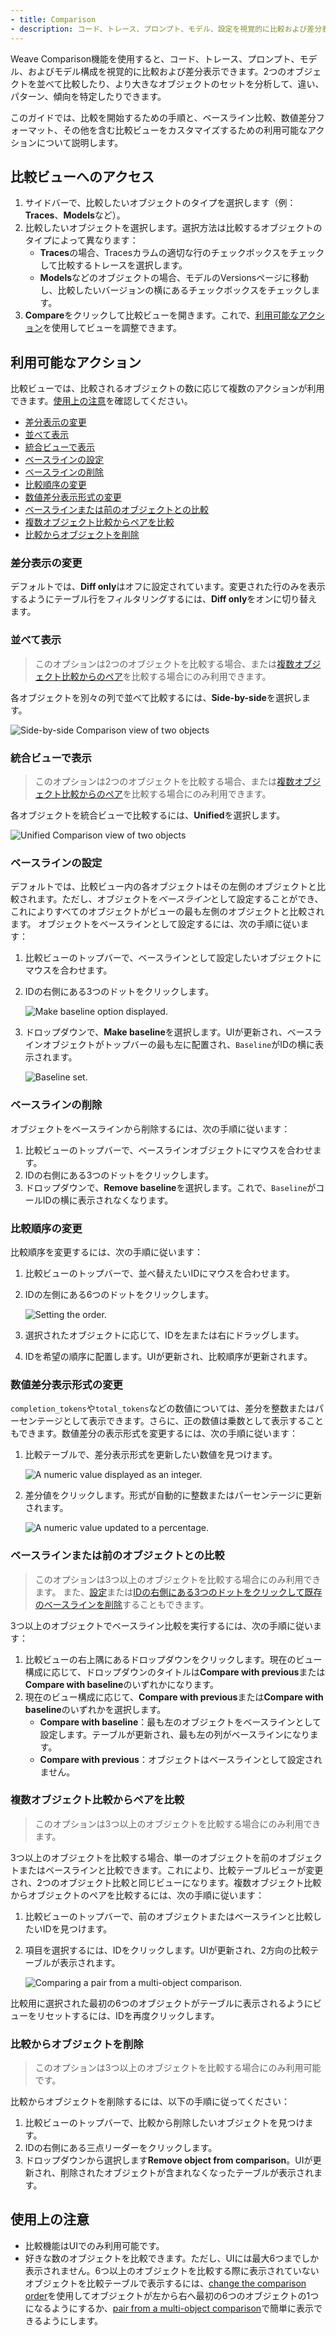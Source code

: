 ```yaml
---
- title: Comparison
- description: コード、トレース、プロンプト、モデル、設定を視覚的に比較および差分表示
---
```


Weave Comparison機能を使用すると、コード、トレース、プロンプト、モデル、およびモデル構成を視覚的に比較および差分表示できます。2つのオブジェクトを並べて比較したり、より大きなオブジェクトのセットを分析して、違い、パターン、傾向を特定したりできます。

このガイドでは、比較を開始するための手順と、ベースライン比較、数値差分フォーマット、その他を含む比較ビューをカスタマイズするための利用可能なアクションについて説明します。

## 比較ビューへのアクセス

1. サイドバーで、比較したいオブジェクトのタイプを選択します（例：**Traces**、**Models**など）。
2. 比較したいオブジェクトを選択します。選択方法は比較するオブジェクトのタイプによって異なります：
   * **Traces**の場合、Tracesカラムの適切な行のチェックボックスをチェックして比較するトレースを選択します。
   * **Models**などのオブジェクトの場合、モデルのVersionsページに移動し、比較したいバージョンの横にあるチェックボックスをチェックします。
3. **Compare**をクリックして比較ビューを開きます。これで、[利用可能なアクション](#available-actions)を使用してビューを調整できます。

## 利用可能なアクション

比較ビューでは、比較されるオブジェクトの数に応じて複数のアクションが利用できます。[使用上の注意](#usage-notes)を確認してください。

* [差分表示の変更](#change-the-diff-display)
* [並べて表示](#display-side-by-side)
* [統合ビューで表示](#display-in-a-unified-view)
* [ベースラインの設定](#set-a-baseline)
* [ベースラインの削除](#remove-a-baseline)
* [比較順序の変更](#change-the-comparison-order)
* [数値差分表示形式の変更](#change-numeric-diff-display-format)
* [ベースラインまたは前のオブジェクトとの比較](#compare-with-baseline-or-previous)
* [複数オブジェクト比較からペアを比較](#compare-a-pair-from-a-multi-object-comparison)
* [比較からオブジェクトを削除](#remove-an-object-from-comparison)

### 差分表示の変更

デフォルトでは、**Diff only**はオフに設定されています。変更された行のみを表示するようにテーブル行をフィルタリングするには、**Diff only**をオンに切り替えます。

### 並べて表示

> このオプションは2つのオブジェクトを比較する場合、または[複数オブジェクト比較からのペア](#compare-a-pair-from-a-multi-object-comparison)を比較する場合にのみ利用できます。

各オブジェクトを別々の列で並べて比較するには、**Side-by-side**を選択します。

![Side-by-side Comparison view of two objects](imgs/comparison-2objs-sidebyside.png)

### 統合ビューで表示

> このオプションは2つのオブジェクトを比較する場合、または[複数オブジェクト比較からのペア](#compare-a-pair-from-a-multi-object-comparison)を比較する場合にのみ利用できます。

各オブジェクトを統合ビューで比較するには、**Unified**を選択します。

![Unified Comparison view of two objects](imgs/comparison-2objs-unified.png)

### ベースラインの設定

デフォルトでは、比較ビュー内の各オブジェクトはその左側のオブジェクトと比較されます。ただし、オブジェクトを*ベースライン*として設定することができ、これによりすべてのオブジェクトがビューの最も左側のオブジェクトと比較されます。
オブジェクトをベースラインとして設定するには、次の手順に従います：

1. 比較ビューのトップバーで、ベースラインとして設定したいオブジェクトにマウスを合わせます。
2. IDの右側にある3つのドットをクリックします。

   ![Make baseline option displayed.](imgs/comparison-2objs-baseline.png)
3. ドロップダウンで、**Make baseline**を選択します。UIが更新され、ベースラインオブジェクトがトップバーの最も左に配置され、`Baseline`がIDの横に表示されます。

   ![Baseline set.](imgs/comparison-2objs-baseline-set.png)

### ベースラインの削除

オブジェクトをベースラインから削除するには、次の手順に従います：

1. 比較ビューのトップバーで、ベースラインオブジェクトにマウスを合わせます。
2. IDの右側にある3つのドットをクリックします。
3. ドロップダウンで、**Remove baseline**を選択します。これで、`Baseline`がコールIDの横に表示されなくなります。

### 比較順序の変更

比較順序を変更するには、次の手順に従います：

1. 比較ビューのトップバーで、並べ替えたいIDにマウスを合わせます。
2. IDの左側にある6つのドットをクリックします。

   ![Setting the order.](imgs/comparison-2objs-reorder.png)
3. 選択されたオブジェクトに応じて、IDを左または右にドラッグします。
4. IDを希望の順序に配置します。UIが更新され、比較順序が更新されます。

### 数値差分表示形式の変更

`completion_tokens`や`total_tokens`などの数値については、差分を整数またはパーセンテージとして表示できます。さらに、正の数値は乗数として表示することもできます。数値差分の表示形式を変更するには、次の手順に従います：

1. 比較テーブルで、差分表示形式を更新したい数値を見つけます。

   ![A numeric value displayed as an integer.](imgs/comparison-2objs-numericdiffformat.png)
2. 差分値をクリックします。形式が自動的に整数またはパーセンテージに更新されます。

   ![A numeric value updated to a percentage.](imgs/comparison-2objs-numericdiffformat-updated.png)

### ベースラインまたは前のオブジェクトとの比較

> このオプションは3つ以上のオブジェクトを比較する場合にのみ利用できます。
> また、[設定](#set-a-baseline)または[IDの右側にある3つのドットをクリックして既存のベースラインを削除](#remove-a-baseline)することもできます。

3つ以上のオブジェクトでベースライン比較を実行するには、次の手順に従います：

1. 比較ビューの右上隅にあるドロップダウンをクリックします。現在のビュー構成に応じて、ドロップダウンのタイトルは**Compare with previous**または**Compare with baseline**のいずれかになります。
2. 現在のビュー構成に応じて、**Compare with previous**または**Compare with baseline**のいずれかを選択します。
   * **Compare with baseline**：最も左のオブジェクトをベースラインとして設定します。テーブルが更新され、最も左の列がベースラインになります。
   * **Compare with previous**：オブジェクトはベースラインとして設定されません。

### 複数オブジェクト比較からペアを比較

> このオプションは3つ以上のオブジェクトを比較する場合にのみ利用できます。

3つ以上のオブジェクトを比較する場合、単一のオブジェクトを前のオブジェクトまたはベースラインと比較できます。これにより、比較テーブルビューが変更され、2つのオブジェクト比較と同じビューになります。複数オブジェクト比較からオブジェクトのペアを比較するには、次の手順に従います：

1. 比較ビューのトップバーで、前のオブジェクトまたはベースラインと比較したいIDを見つけます。
2. 項目を選択するには、IDをクリックします。UIが更新され、2方向の比較テーブルが表示されます。

   ![Comparing a pair from a multi-object comparison.](imgs/comparsion-7objs-diffonly-subset.png)

比較用に選択された最初の6つのオブジェクトがテーブルに表示されるようにビューをリセットするには、IDを再度クリックします。

### 比較からオブジェクトを削除

> このオプションは3つ以上のオブジェクトを比較する場合にのみ利用可能です。

比較からオブジェクトを削除するには、以下の手順に従ってください：

1. 比較ビューのトップバーで、比較から削除したいオブジェクトを見つけます。
2. IDの右側にある三点リーダーをクリックします。
3. ドロップダウンから選択します**Remove object from comparison**。UIが更新され、削除されたオブジェクトが含まれなくなったテーブルが表示されます。

## 使用上の注意

* 比較機能はUIでのみ利用可能です。
* 好きな数のオブジェクトを比較できます。ただし、UIには最大6つまでしか表示されません。6つ以上のオブジェクトを比較する際に表示されていないオブジェクトを比較テーブルで表示するには、[change the comparison order](#change-the-comparison-order)を使用してオブジェクトが左から右へ最初の6つのオブジェクトの1つになるようにするか、[pair from a multi-object comparison](#compare-a-pair-from-a-multi-object-comparison)で簡単に表示できるようにします。
